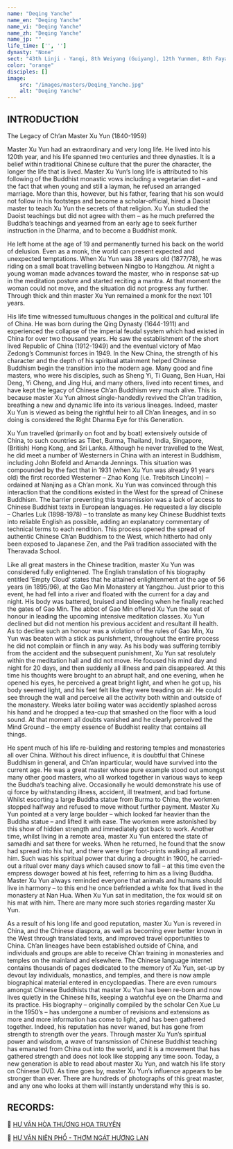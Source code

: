```yaml
---
name: "Deqing Yanche"
name_en: "Deqing Yanche"
name_vi: "Deqing Yanche"
name_zh: "Deqing Yanche"
name_jp: ""
life_time: ['', '']
dynasty: "None"
sect: "43th Linji - Yanqi, 8th Weiyang (Guiyang), 12th Yunmen, 8th Fayan, 43th Caodong"
color: "orange"
disciples: []
image:
    src: "/images/masters/Deqing_Yanche.jpg"
    alt: "Deqing Yanche"
---
```


## INTRODUCTION
The Legacy of Ch’an Master Xu Yun (1840-1959)

Master Xu Yun had an extraordinary and very long life. He lived into his 120th year, and his life spanned two centuries and three dynasties. It is a belief within traditional Chinese culture that the purer the character, the longer the life that is lived. Master Xu Yun’s long life is attributed to his following of the Buddhist monastic vows including a vegetarian diet – and the fact that when young and still a layman, he refused an arranged marriage. More than this, however, but his father, fearing that his son would not follow in his footsteps and become a scholar-official, hired a Daoist master to teach Xu Yun the secrets of that religion. Xu Yun studied the Daoist teachings but did not agree with them – as he much preferred the Buddha’s teachings and yearned from an early age to seek further instruction in the Dharma, and to become a Buddhist monk.

He left home at the age of 19 and permanently turned his back on the world of delusion. Even as a monk, the world can present expected and unexpected temptations.  When Xu Yun was 38 years old (1877/78), he was riding on a small boat travelling between Ningbo to Hangzhou.  At night a young woman made advances toward the master, who in response sat-up in the meditation posture and started reciting a mantra.  At that moment the woman could not move, and the situation did not progress any further. Through thick and thin master Xu Yun remained a monk for the next 101 years.

His life time witnessed tumultuous changes in the political and cultural life of China. He was born during the Qing Dynasty (1644-1911) and experienced the collapse of the imperial feudal system which had existed in China for over two thousand years. He saw the establishment of the short lived Republic of China (1912-1949) and the eventual victory of Mao Zedong’s Communist forces in 1949.  In the New China, the strength of his character and the depth of his spiritual attainment helped Chinese Buddhism begin the transition into the modern age. Many good and fine masters, who were his disciples, such as Sheng Yi, Ti Guang, Ben Huan, Hai Deng, Yi Cheng, and Jing Hui, and many others, lived into recent times, and have kept the legacy of Chinese Ch’an Buddhism very much alive.  This is because master Xu Yun almost single-handedly revived the Ch’an tradition, breathing a new and dynamic life into its various lineages.  Indeed, master Xu Yun is viewed as being the rightful heir to all Ch’an lineages, and in so doing is considered the Right Dharma Eye for this Generation.

Xu Yun travelled (primarily on foot and by boat) extensively outside of China, to such countries as Tibet, Burma, Thailand, India, Singapore, (British) Hong Kong, and Sri Lanka.  Although he never travelled to the West, he did meet a number of Westerners in China with an interest in Buddhism, including John Blofeld and Amanda Jennings.  This situation was compounded by the fact that in 1931 (when Xu Yun was already 91 years old) the first recorded Westerner – Zhao Kong (i.e. Trebitsch Lincoln) – ordained at Nanjing as a Ch’an monk. Xu Yun was convinced through this interaction that the conditions existed in the West for the spread of Chinese Buddhism.  The barrier preventing this transmission was a lack of access to Chinese Buddhist texts in European languages.  He requested a lay disciple – Charles Luk (1898-1978) – to translate as many key Chinese Buddhist texts into reliable English as possible, adding an explanatory commentary of technical terms to each rendition.  This process opened the spread of authentic Chinese Ch’an Buddhism to the West, which hitherto had only been exposed to Japanese Zen, and the Pali tradition associated with the Theravada School.

Like all great masters in the Chinese tradition, master Xu Yun was considered fully enlightened.  The English translation of his biography entitled ‘Empty Cloud’ states that he attained enlightenment at the age of 56 years (in 1895/96), at the Gao Min Monastery at Yangzhou.  Just prior to this event, he had fell into a river and floated with the current for a day and night.  His body was battered, bruised and bleeding when he finally reached the gates of Gao Min. The abbot of Gao Min offered Xu Yun the seat of honour in leading the upcoming intensive meditation classes.  Xu Yun declined but did not mention his previous accident and resultant ill health. As to decline such an honour was a violation of the rules of Gao Min, Xu Yun was beaten with a stick as punishment,  throughout the entire process he did not complain or flinch in any way. As his body was suffering terribly from the accident and the subsequent punishment, Xu Yun sat resolutely within the meditation hall and did not move. He focused his mind day and night for 20 days, and then suddenly all illness and pain disappeared. At this time his thoughts were brought to an abrupt halt, and one evening, when he opened his eyes, he perceived a great bright light, and when he got up, his body seemed light, and his feet felt like they were treading on air.  He could see through the wall and perceive all the activity both within and outside of the monastery. Weeks later boiling water was accidently splashed across his hand and he dropped a tea-cup that smashed on the floor with a loud sound. At that moment all doubts vanished and he clearly perceived the Mind Ground – the empty essence of Buddhist reality that contains all things.

He spent much of his life re-building and restoring temples and monasteries all over China. Without his direct influence, it is doubtful that Chinese Buddhism in general, and Ch’an inparticular, would have survived into the current age. He was a great master whose pure example stood out amongst many other good masters, who all worked together in various ways to keep the Buddha’s teaching alive. Occasionally he would demonstrate his use of qi force by withstanding illness, accident, ill treatment, and bad fortune. Whilst escorting a large Buddha statue from Burma to China, the workmen stopped halfway and refused to move without further payment. Master Xu Yun pointed at a very large boulder – which looked far heavier than the Buddha statue – and lifted it with ease.  The workmen were astonished by this show of hidden strength and immediately got back to work. Another time, whilst living in a remote area, master Xu Yun entered the state of samadhi and sat there for weeks.  When he returned, he found that the snow had spread into his hut, and there were tiger foot-prints walking all around him. Such was his spiritual power that during a drought in 1900, he carried-out a ritual over many days which caused snow to fall – at this time even the empress dowager bowed at his feet, referring to him as a living Buddha. Master Xu Yun always reminded everyone that animals and humans should live in harmony – to this end he once befriended a white fox that lived in the monastery at Nan Hua. When Xu Yun sat in meditation, the fox would sit on his mat with him. There are many more such stories regarding master Xu Yun.

As a result of his long life and good reputation, master Xu Yun is revered in China, and the Chinese diaspora, as well as becoming ever better known in the West through translated texts, and improved travel opportunities to China. Ch’an lineages have been established outside of China, and individuals and groups are able to receive Ch’an training in monasteries and temples on the mainland and elsewhere. The Chinese language internet contains thousands of pages dedicated to the memory of Xu Yun, set-up by devout lay individuals, monastics, and temples, and there is now ample biographical material entered in encyclopaedias. There are even rumours amongst Chinese Buddhists that master Xu Yun has been re-born and now lives quietly in the Chinese hills, keeping a watchful eye on the Dharma and its practice. His biography – originally compiled by the scholar Cen Xue Lu in the 1950’s – has undergone a number of revisions and extensions as more and more information has come to light, and has been gathered together. Indeed, his reputation has never waned, but has gone from strength to strength over the years. Through master Xu Yun’s spiritual power and wisdom, a wave of transmission of Chinese Buddhist teaching has emanated from China out into the world, and it is a movement that has gathered strength and does not look like stopping any time soon. Today, a new generation is able to read about master Xu Yun, and watch his life story on Chinese DVD. As time goes by, master Xu Yun’s influence appears to be stronger than ever. There are hundreds of photographs of this great master, and any one who looks at them will instantly understand why this is so.

## RECORDS:

📖 <a href="https://www.dharmasite.net/HuVanHoaThuongHoaTruyen/contents.htm" target="_blank">HƯ VÂN HÒA THƯỢNG HỌA TRUYỆN</a>

📖 <a href="https://motniemvangsanh.vercel.app/hu-van-nien-pho" target="_blank">HƯ VÂN NIÊN PHỔ - THƠM NGÁT HƯƠNG LAN</a>

